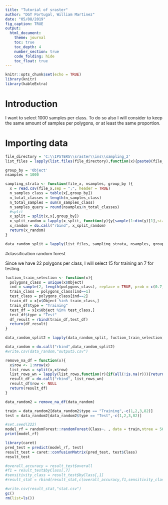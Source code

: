 ```yaml
---
title: "Tutorial of sraster"
author: "DGT Portugal, William Martinez"
date: "05/08/2019"
fig_caption: TRUE
output:
  html_document: 
    theme: journal
    toc: true
    toc_depth: 4
    number_section: true
    code_folding: hide
    toc_float: true
---
```


```r
knitr::opts_chunk$set(echo = TRUE)
library(knitr)
library(kableExtra)
```

# Introduction


I want to select 1000 samples per class. To do so also I will consider to keep the same amount of samples per polygons, or at least the same proportion.

# Importing data

```r

file_directory = 'C:\\IPSTERS\\sraster\\ins\\sampling_2'
list_files = lapply(list.files(file_directory),function(x){paste0(file_directory,"\\",x)})

group_by = 'Object'
nsamples = 1000

sampling_strata <- function(file_x, nsamples, group_by ){
  x = read.csv(file_x,sep = ";", header = TRUE)
  n_samples_class = table(x[,group_by])
  n_total_classes = length(n_samples_class)
  n_total_samples = sum(n_samples_class)
  n_samples_query = round(nsamples/n_total_classes)
  #split
  x_split = split(x,x[,group_by])
  x_split_random = lapply(x_split, function(y){y[sample(1:dim(y)[1],size = n_samples_query,replace = FALSE),]})
  x_random = do.call("rbind", x_split_random)
  return(x_random)
}

data_random_split = lapply(list_files, sampling_strata, nsamples, group_by)

```


#classification random forest


Since we have 22 polygons per class, I will select 15 for training an 7 for testing. 

```r

fuction_train_selection <- function(x){
  polygons_class = unique(x$Object)
  ind = sample(2, length(polygons_class), replace = TRUE, prob = c(0.7,0.3))
  train_class = polygons_class[ind==1]
  test_class = polygons_class[ind==2]
  train_df = x[x$Object %in% train_class,]
  train_df$type = "Training"
  test_df = x[x$Object %in% test_class,]
  test_df$type = "Test"
  df_result = rbind(train_df,test_df)
  return(df_result)
}

data_random_split2 = lapply(data_random_split, fuction_train_selection)

data_random = do.call("rbind",data_random_split2)
#write.csv(data_random,"output5.csv")
```



```r

remove_na_df = function(x){
  x$row <- 1:nrow(x)
  list_rows = split(x,x$row)
  list_rows_wn = lapply(list_rows,function(r){if(all(!is.na(r))){return(r)}})
  result_df = do.call("rbind", list_rows_wn)
  result_df$row <- NULL
  return(result_df)
}

data_random2 = remove_na_df(data_random)

train = data_random2[data_random2$type == "Training",-c(1,2,3,82)]
test = data_random2[data_random2$type == "Test",-c(1,2,3,82)]

#set.seed(222)
model_rf = randomForest::randomForest(Class~. , data = train,ntree = 500)
print(model_rf)

```

```r
library(caret)
pred_test = predict(model_rf, test)
result_test = caret::confusionMatrix(pred_test, test$Class)
result_test
```
```r
#overall_accuracy = result_test$overall
#f1 = result_test$byClass[,7]
#sensitivity_class = result_test$byClass[,1]
#result_stat = rbind(result_stat,c(overall_accuracy,f1,sensitivity_class))

#write.csv(result_stat,"stat.csv")
gc()
rm(list=ls())
```
